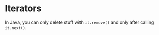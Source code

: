 # Iterators

In Java, you can only delete stuff with `it.remove()` and only after calling `it.next()`.